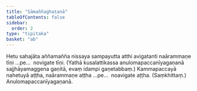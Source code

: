 ```yaml
---
title: "Sāmaññaghaṭanā"
tableOfContents: false
sidebar:
  order: 2
type: "tipitaka"
basket: "ab"
---
```



<DynamicBreadcrumb />

<Division number="87">

<Paragraph number="2022">
Hetu sahajāta aññamañña nissaya sampayutta atthi avigatanti naārammaṇe tīṇi …pe…  novigate tīṇi.
</Paragraph>

<Paragraph number="2023">
(Yathā kusalattikassa anulomapaccanīyagaṇanā sajjhāyamaggena gaṇitā, evaṃ idampi gaṇetabbaṃ.)
</Paragraph>

<Paragraph number="2024">
Kammapaccayā nahetuyā aṭṭha, naārammaṇe aṭṭha …pe…  noavigate aṭṭha. (Saṃkhittaṃ.)

</Paragraph>
</Division>

<Paragraph number="2025" type="center">
Anulomapaccanīyagaṇanā.
</Paragraph>